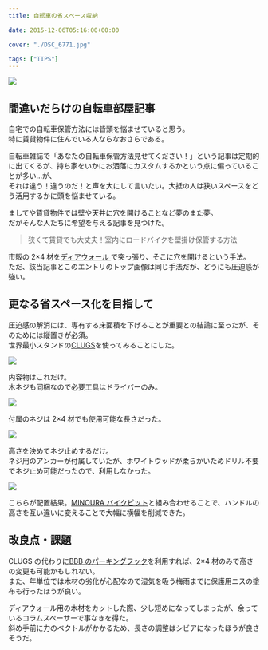 ---
title: 自転車の省スペース収納

date: 2015-12-06T05:16:00+00:00

cover: "./DSC_6771.jpg"

tags: ["TIPS"]
---

![ ](./DSC_6771.jpg)

## 間違いだらけの自転車部屋記事

自宅での自転車保管方法には皆頭を悩ませていると思う。  
特に賃貸物件に住んでいる人ならなおさらである。

自転車雑誌で「あなたの自転車保管方法見せてください！」という記事は定期的に出てくるが、持ち家をいかにお洒落にカスタムするかという点に偏っていることが多い…が、  
それは違う！違うのだ！と声を大にして言いたい。大抵の人は狭いスペースをどう活用するかに頭を悩ませている。

ましてや賃貸物件では壁や天井に穴を開けることなど夢のまた夢。  
だがそんな人たちに希望を与える記事を見つけた。

<LinkCard url="http://jitensha-hoken.jp/blog/2015/11/roadbike-wall-keep/" />

> 狭くて賃貸でも大丈夫！室内にロードバイクを壁掛け保管する方法

市販の 2&#215;4 材を<a href="http://www.amazon.co.jp/gp/product/B00QM84KDM/ref=as_li_ss_tl?ie=UTF8&camp=247&creative=7399&creativeASIN=B00QM84KDM&linkCode=as2&tag=gensobunya-22" rel="nofollow">ディアウォール </a>で突っ張り、そこに穴を開けるという手法。  
ただ、該当記事とこのエントリのトップ画像は同じ手法だが、どうにも圧迫感が強い。

## 更なる省スペース化を目指して

圧迫感の解消には、専有する床面積を下げることが重要との結論に至ったが、そのためには縦置きが必須。  
世界最小スタンドの<a href="http://www.amazon.co.jp/gp/product/B01119G72S/ref=as_li_ss_tl?ie=UTF8&camp=247&creative=7399&creativeASIN=B01119G72S&linkCode=as2&tag=gensobunya-22" rel="nofollow">CLUGS</a>を使ってみることにした。

![ ](./DSC_6761.jpg)

内容物はこれだけ。  
木ネジも同梱なので必要工具はドライバーのみ。

![ ](./DSC_6763.jpg)

付属のネジは 2&#215;4 材でも使用可能な長さだった。

![ ](./DSC_6765.jpg)

高さを決めてネジ止めするだけ。  
ネジ用のアンカーが付属していたが、ホワイトウッドが柔らかいためドリル不要でネジ止め可能だったので、利用しなかった。

![ ](./DSC_6770.jpg)

こちらが配置結果。[MINOURA バイクピット](https://amzn.to/2N1CPqn)と組み合わせることで、ハンドルの高さを互い違いに変えることで大幅に横幅を削減できた。

## 改良点・課題

CLUGS の代わりに<a href="http://www.amazon.co.jp/gp/product/B000VT2CS8/ref=as_li_ss_tl?ie=UTF8&camp=247&creative=7399&creativeASIN=B000VT2CS8&linkCode=as2&tag=gensobunya-22" rel="nofollow">BBB のパーキングフック</a>を利用すれば、2&#215;4 材のみで高さの変更も可能かもしれない。  
また、年単位では木材の劣化が心配なので湿気を吸う梅雨までに保護用ニスの塗布も行ったほうが良い。

ディアウォール用の木材をカットした際、少し短めになってしまったが、余っているコラムスペーサーで事なきを得た。  
斜め手前に力のベクトルがかかるため、長さの調整はシビアになったほうが良さそうだ。

<Amzn asin="B00QM84KDM" />

<Amzn asin="B01119G72S" />

<Amzn asin="B0071I27NW" />

<Amzn asin="B000VT2CS8" />
